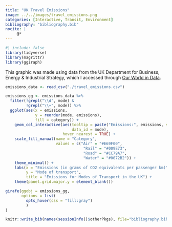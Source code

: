 ```yaml
---
title: "UK Travel Emissions"
image: ../../images/travel_emissions.png
categories: [Interactive, Transit, Environment]
bibliography: "bibliography.bib"
nocite: |
     @*
---
```


```r
#| include: false
library(tidyverse)
library(magrittr)
library(ggiraph)
```

This graphic was made using data from the UK Department for Business, Energy & Industrial Strategy, which I accessed through [Our World in Data](https://ourworldindata.org/grapher/carbon-footprint-travel-mode).

```r
emissions_data <- read_csv("./travel_emissions.csv")

emissions_gg <- emissions_data %>%
  filter(!grepl("\\d", mode) &
         !grepl("\\+", mode)) %>%
  ggplot(aes(x = emissions, 
             y = reorder(mode, emissions),
             fill = category)) +
    geom_col_interactive(aes(tooltip = paste("Emissions:", emissions, sep = " "),
                             data_id = mode),
                         hover_nearest = TRUE) +
    scale_fill_manual(name = "Category",
                      values = c("Air" = "#E69F00",
                                  "Rail" = "#009E73",
                                  "Road" = "#CC79A7",
                                  "Water" = "#0072B2")) +
    theme_minimal() +
    labs(x = "Emissions (in grams of CO2 equivalents per passenger km)", 
         y = "Mode of transport", 
         title = "Emissions for Modes of Transport in the UK") +
    theme(panel.grid.major.y = element_blank())

girafe(ggobj = emissions_gg,
       options = list(
         opts_hover(css = "fill:gray")
         )
)
```

```r
knitr::write_bib(names(sessionInfo()$otherPkgs), file="bibliography.bib")
```
